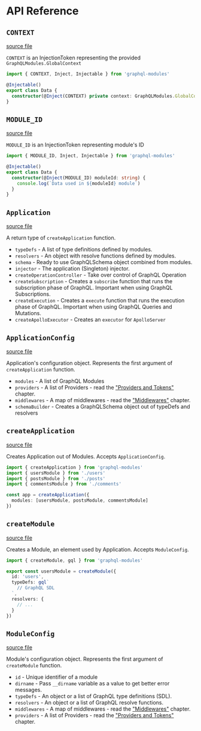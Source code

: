 # API Reference

## `CONTEXT`

[source file](https://github.com/graphql-hive/graphql-modules/blob/master/packages/graphql-modules/src/application/tokens.ts)

`CONTEXT` is an InjectionToken representing the provided `GraphQLModules.GlobalContext`

```ts
import { CONTEXT, Inject, Injectable } from 'graphql-modules'

@Injectable()
export class Data {
  constructor(@Inject(CONTEXT) private context: GraphQLModules.GlobalContext) {}
}
```

## `MODULE_ID`

[source file](https://github.com/graphql-hive/graphql-modules/blob/master/packages/graphql-modules/src/module/tokens.ts)

`MODULE_ID` is an InjectionToken representing module's ID

```ts
import { MODULE_ID, Inject, Injectable } from 'graphql-modules'

@Injectable()
export class Data {
  constructor(@Inject(MODULE_ID) moduleId: string) {
    console.log(`Data used in ${moduleId} module`)
  }
}
```

## `Application`

[source file](https://github.com/graphql-hive/graphql-modules/blob/master/packages/graphql-modules/src/application/types.ts)

A return type of `createApplication` function.

- `typeDefs` - A list of type definitions defined by modules.
- `resolvers` - An object with resolve functions defined by modules.
- `schema` - Ready to use GraphQLSchema object combined from modules.
- `injector` - The application (Singleton) injector.
- `createOperationController` - Take over control of GraphQL Operation
- `createSubscription` - Creates a `subscribe` function that runs the subscription phase of GraphQL.
  Important when using GraphQL Subscriptions.
- `createExecution` - Creates a `execute` function that runs the execution phase of GraphQL.
  Important when using GraphQL Queries and Mutations.
- `createApolloExecutor` - Creates an `executor` for `ApolloServer`

## `ApplicationConfig`

[source file](https://github.com/graphql-hive/graphql-modules/blob/master/packages/graphql-modules/src/application/types.ts)

Application's configuration object. Represents the first argument of `createApplication` function.

- `modules` - A list of GraphQL Modules
- `providers` - A list of Providers - read the ["Providers and Tokens"](di/providers) chapter.
- `middlewares` - A map of middlewares - read the ["Middlewares"](advanced/middlewares) chapter.
- `schemaBuilder` - Creates a GraphQLSchema object out of typeDefs and resolvers

## `createApplication`

[source file](https://github.com/graphql-hive/graphql-modules/blob/master/packages/graphql-modules/src/application/application.ts)

Creates Application out of Modules. Accepts `ApplicationConfig`.

```ts
import { createApplication } from 'graphql-modules'
import { usersModule } from './users'
import { postsModule } from './posts'
import { commentsModule } from './comments'

const app = createApplication({
  modules: [usersModule, postsModule, commentsModule]
})
```

## `createModule`

[source file](https://github.com/graphql-hive/graphql-modules/blob/master/packages/graphql-modules/src/module/module.ts)

Creates a Module, an element used by Application. Accepts `ModuleConfig`.

```ts
import { createModule, gql } from 'graphql-modules'

export const usersModule = createModule({
  id: 'users',
  typeDefs: gql`
    // GraphQL SDL
  `,
  resolvers: {
    // ...
  }
})
```

## `ModuleConfig`

[source file](https://github.com/graphql-hive/graphql-modules/blob/master/packages/graphql-modules/src/module/types.ts)

Module's configuration object. Represents the first argument of `createModule` function.

- `id` - Unique identifier of a module
- `dirname` - Pass `__dirname` variable as a value to get better error messages.
- `typeDefs` - An object or a list of GraphQL type definitions (SDL).
- `resolvers` - An object or a list of GraphQL resolve functions.
- `middlewares` - A map of middlewares - read the ["Middlewares"](advanced/middlewares) chapter.
- `providers` - A list of Providers - read the ["Providers and Tokens"](di/providers) chapter.
